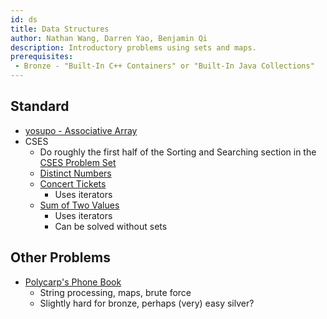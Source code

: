 ```yaml
---
id: ds
title: Data Structures
author: Nathan Wang, Darren Yao, Benjamin Qi
description: Introductory problems using sets and maps.
prerequisites: 
 - Bronze - "Built-In C++ Containers" or "Built-In Java Collections"
---
```


## Standard

  - [yosupo - Associative Array](https://judge.yosupo.jp/problem/associative_array)
  - CSES
    - Do roughly the first half of the Sorting and Searching section in the [CSES Problem Set](https://cses.fi/problemset/)
    - [Distinct Numbers](https://cses.fi/problemset/task/1621)
    - [Concert Tickets](https://cses.fi/problemset/task/1091)
      - Uses iterators
    - [Sum of Two Values](https://cses.fi/problemset/task/1640)
      - Uses iterators
      - Can be solved without sets

<problems-list>
  <problem
    name="CSES Towers"
    cses="1073"
    difficulty="Easy" />
</problems-list>

## Other Problems

  - [Polycarp's Phone Book](http://codeforces.com/contest/860/problem/B) [](56)
    - String processing, maps, brute force
    - Slightly hard for bronze, perhaps (very) easy silver?
